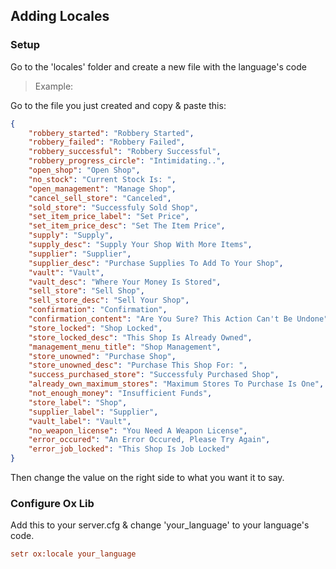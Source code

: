 ## Adding Locales


<Steps>

### Setup

Go to the 'locales' folder and create a new file with the language's code <br/>
> Example:

<FileTree>
  <FileTree.Folder name="cubic_shops" defaultOpen>
    <FileTree.Folder name="locales" defaultOpen>
      <FileTree.File name="fr.json" />
    </FileTree.Folder>
  </FileTree.Folder>
</FileTree>

Go to the file you just created and copy & paste this:

```json filename="your_language.json" copy showLineNumbers
{
    "robbery_started": "Robbery Started",
    "robbery_failed": "Robbery Failed",
    "robbery_successful": "Robbery Successful",
    "robbery_progress_circle": "Intimidating..",
    "open_shop": "Open Shop",
    "no_stock": "Current Stock Is: ",
    "open_management": "Manage Shop",
    "cancel_sell_store": "Canceled",
    "sold_store": "Successfuly Sold Shop",
    "set_item_price_label": "Set Price",
    "set_item_price_desc": "Set The Item Price",
    "supply": "Supply",
    "supply_desc": "Supply Your Shop With More Items",
    "supplier": "Supplier",
    "supplier_desc": "Purchase Supplies To Add To Your Shop",
    "vault": "Vault",
    "vault_desc": "Where Your Money Is Stored",
    "sell_store": "Sell Shop",
    "sell_store_desc": "Sell Your Shop",
    "confirmation": "Confirmation",
    "confirmation_content": "Are You Sure? This Action Can't Be Undone",
    "store_locked": "Shop Locked",
    "store_locked_desc": "This Shop Is Already Owned",
    "management_menu_title": "Shop Management",
    "store_unowned": "Purchase Shop",
    "store_unowned_desc": "Purchase This Shop For: ",
    "success_purchased_store": "Successfuly Purchased Shop",
    "already_own_maximum_stores": "Maximum Stores To Purchase Is One",
    "not_enough_money": "Insufficient Funds",
    "store_label": "Shop",
    "supplier_label": "Supplier",
    "vault_label": "Vault",
    "no_weapon_license": "You Need A Weapon License",
    "error_occured": "An Error Occured, Please Try Again",
    "error_job_locked": "This Shop Is Job Locked"
}
```

Then change the value on the right side to what you want it to say.

### Configure Ox Lib

Add this to your server.cfg & change 'your_language' to your language's code.

```ini filename="server.cfg" copy
setr ox:locale your_language
```

</Steps>